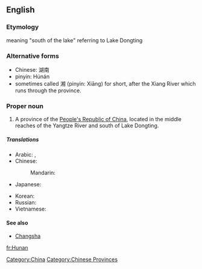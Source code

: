 ==English==

===Etymology===
meaning "south of the lake" referring to Lake Dongting 

===Alternative forms===
*Chinese: 湖南 
*pinyin: Húnán
*sometimes called 湘 (pinyin: Xiāng) for short, after the Xiang River which runs through the province.


===Proper noun===
{{en-proper-noun}}
{{wikipedia}}

# A province of the [[People's Republic of China]], located in the middle reaches of the Yangtze River and south of Lake Dongting.

=====Translations=====
{{trans-top|province of China}}
* Arabic: {{t|ar|خونان|m|tr=khunaan|sc=Arab}},  {{t|ar|هونان|m|tr=hunaan|sc=Arab}}
* Chinese:
*: Mandarin: {{t|zh|湖南|tr=Húnán|sc=Hani}}
* Japanese: {{t|ja|湖南|tr=こなん, Konan|sc=Jpan}}
{{trans-mid}}
* Korean: {{t|ko|후난|tr=Hunan|sc=Kore}}
* Russian: {{t|ru|Хунань|f|tr=Xunán'|sc=Cyrl}}
* Vietnamese: {{t|vi|Hồ Nam}}
{{trans-bottom}}

====See also====
* [[Changsha]]

[[Category:China]]
[[Category:Chinese Provinces]]

[[fr:Hunan]]